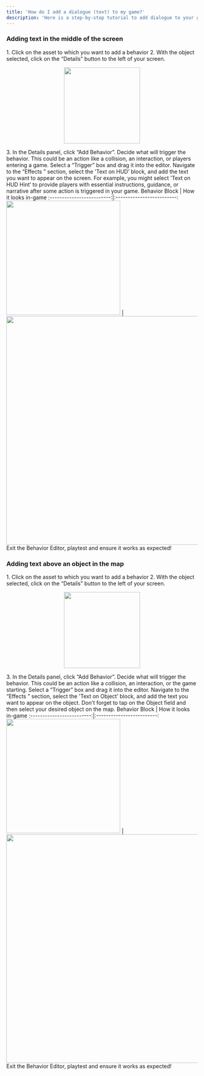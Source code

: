 ```yaml
---
title: 'How do I add a dialogue (text) to my game?'
description: 'Here is a step-by-step tutorial to add dialogue to your game'
---
```


### Adding text in the middle of the screen

<Steps>
  <Step title="First Step">
<Accordion title="The basics for all behaviors">
    1. Click on the asset to which you want to add a behavior
    2. With the object selected, click on the “Details” button to the left of your screen.
    <p align="center">
      <img width="200" noZoom src="https://i.imgur.com/jMSZzP8.png" /> </p>
    3. In the Details panel, click “Add Behavior”.
</Accordion>
  </Step>
  <Step title="Second Step">
Decide what will trigger the behavior. This could be an action like a collision, an interaction, or players entering a game. Select a “Trigger” box and drag it into the editor.  
 </Step>
<Step title="Third Step">
Navigate to the “Effects ” section, select the 'Text on HUD’ block, and add the text you want to appear on the screen. For example, you might select 'Text on HUD Hint’ to provide players with essential instructions, guidance, or narrative after some action is triggered in your game.
  <Accordion title="Behavior Image">
  Behavior Block             |  How it looks in-game
:-------------------------:|:-------------------------:
<img width="300" noZoom src="https://i.imgur.com/bxDie2j.png" />  |  <img width="600" noZoom src="https://i.imgur.com/XNiRoI8.png" />
  </Accordion>
  </Step>
<Step title="Fourth Step">
Exit the Behavior Editor, playtest and ensure it works as expected!
</Step>
</Steps>

### Adding text above an object in the map

<Steps>
  <Step title="First Step">
<Accordion title="The basics for all behaviors">
    1. Click on the asset to which you want to add a behavior
    2. With the object selected, click on the “Details” button to the left of your screen.
    <p align="center">
      <img width="200" noZoom src="https://i.imgur.com/jMSZzP8.png" /> </p>
    3. In the Details panel, click “Add Behavior”.
</Accordion>
  </Step>
  <Step title="Second Step">
Decide what will trigger the behavior. This could be an action like a collision, an interaction, or the game starting. Select a “Trigger” box and drag it into the editor.  
 </Step>
<Step title="Third Step">
Navigate to the “Effects ” section, select the 'Text on Object’ block, and add the text you want to appear on the object. Don't forget to tap on the Object field and then select your desired object on the map.
  <Accordion title="Behavior Image">
  Behavior Block             |  How it looks in-game
:-------------------------:|:-------------------------:
<img width="300" noZoom src="https://i.imgur.com/DxiJVj0.png" />  |  <img width="600" noZoom src="https://i.imgur.com/bgxAxx7.png" />
  </Accordion>
  </Step>
<Step title="Fourth Step">
Exit the Behavior Editor, playtest and ensure it works as expected!
</Step>
</Steps>
